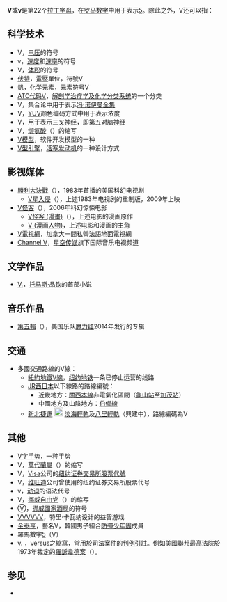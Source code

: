 {{noteTA
|1=zh-cn:V字仇杀队; zh-hk:V煞; zh-tw:V怪客;
}}
{{selfref|参见[[Wikipedia:可供查證|Wikipedia:可供查證]]}}
'''V'''或'''v'''是第22个[[拉丁字母|拉丁字母]]，在[[罗马数字|罗马数字]]中用于表示[[5|5]]。除此之外，V还可以指：

==科学技术==
* V，[[电压|电压]]的符号
* v，[[速度|速度]]和[[速率|速率]]的符号
* V，[[体积|体积]]的符号
* [[伏特|伏特]]，[[電壓|電壓]]單位，符號V
* [[釩|釩]]，化学元素，元素符号V
* [[ATC代码V|ATC代码V]]，[[解剖学治疗学及化学分类系统|解剖学治疗学及化学分类系统]]的一个分类
* V，集合论中用于表示[[冯·诺伊曼全集|冯·诺伊曼全集]]
* V，[[YUV|YUV]]颜色编码方式中用于表示浓度
* V，用于表示[[三叉神经|三叉神经]]，即第五对[[脑神经|脑神经]]
* V，[[缬氨酸|缬氨酸]]（{{lang-en|Valine}}）的缩写
* [[V模型|V模型]]，软件开发模型的一种
* [[V型引擎|V型引擎]]，[[活塞发动机|活塞发动机]]的一种设计方式

==影视媒体==
* [[勝利大決戰|勝利大決戰]]（{{lang-en|''V''}}），1983年首播的美国科幻电视剧
** [[V星入侵|V星入侵]]（{{lang-en|''V''}}），上述1983年电视剧的重制版，2009年上映
* [[V怪客|V怪客]]（{{lang-en|''V for Vendetta''}}），2006年科幻惊悚电影
** [[V怪客_(漫畫)|V怪客 (漫畫)]]（{{lang-en|''V for Vendetta''}}），上述电影的漫画原作
** [[V_(漫画人物)|V (漫画人物)]]，上述电影和漫画的主角
* [[V電視網|V電視網]]，加拿大一間私營法語地面電視網
* [[Channel_V|Channel V]]，[[星空传媒|星空传媒]]旗下国际音乐电视频道

==文学作品==
* [[V.|V.]]，[[托马斯·品钦|托马斯·品钦]]的首部小说

==音乐作品==
* [[第五輯|第五輯]]（{{lang-en|''V''}}），美国乐队[[魔力红|魔力红]]2014年发行的专辑

== 交通 ==
{{线路名消歧义}}
* 多國交通路線的V線：
** [[紐約地鐵V線|紐約地鐵V線]]，[[纽约地铁|纽约地铁]]一条已停止运营的线路
** [[JR西日本|JR西日本]]以下線路的路線編號：
***近畿地方：[[關西本線|關西本線]]非電氣化區間（[[龜山站|龜山站]]至[[加茂車站_(京都府)|加茂站]]）
***中國地方及山陰地方：[[伯備線|伯備線]]
**[[新北捷運|新北捷運]] [[File:New_Taipei_Metro_Danhai_LRT_Line_icon.svg|20px]] [[淡海輕軌|淡海輕軌]]及[[八里輕軌|八里輕軌]]（興建中），路線編碼為V

==其他==
* [[V字手势|V字手势]]，一种手势
* V，[[萬代蘭屬|萬代蘭屬]]（{{lang-en|Vanda}}）的缩写
* V，[[Visa|Visa]]公司的[[纽约证券交易所|纽约证券交易所]][[股票代號|股票代號]]
* V，[[维旺迪|维旺迪]]公司曾使用的纽约证券交易所股票代号
*v，[[动词|动词]]的语法代号
* V，[[挪威自由党|挪威自由党]]（{{lang-no|Venstre}}）的缩写
* Ⓥ，[[挪威國家酒局|挪威國家酒局]]的符号
* [[VVVVVV|VVVVVV]]，特里·卡瓦纳设计的益智游戏
* [[金泰亨|金泰亨]]，藝名V，韓國男子組合[[防彈少年團|防彈少年團]]成員
* 羅馬數字[[5|5]]（V）
* v. ，versus之縮寫，常用於司法案件的[[判例引註|判例引註]]。例如美國聯邦最高法院於1973年裁定的[[羅訴韋德案|羅訴韋德案]]（{{lang|en|Roe v. Wade}}）。

==参见==
* {{Lookfrom|V}}
{{letter disambig}}